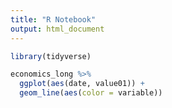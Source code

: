 ```yaml
---
title: "R Notebook"
output: html_document
---
```


```r
library(tidyverse)
```

```r
economics_long %>%
  ggplot(aes(date, value01)) +
  geom_line(aes(color = variable))

```
